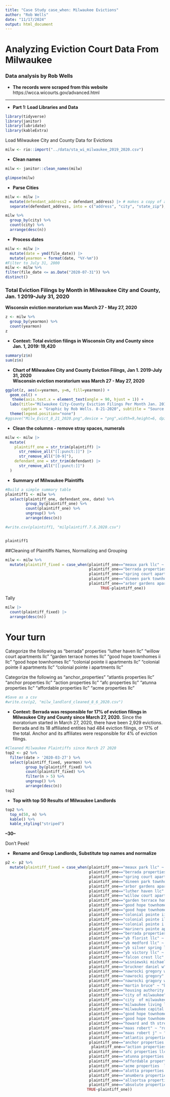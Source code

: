 ```yaml
---
title: "Case Study case_when: Milwaukee Evictions"
author: "Rob Wells"
date: "11/17/2024"
output: html_document
---
```


# Analyzing Eviction Court Data From Milwaukee
### Data analysis by Rob Wells


- **The records were scraped from this website**  
https://wcca.wicourts.gov/advanced.html 

--------------------------------------------------------------------
- **Part 1: Load Libraries and Data**

```r
library(tidyverse)
library(janitor)
library(lubridate)
library(kableExtra)
```
Load Milwaukee City and County Data for Evictions
```r
milw <- rio::import("../data/sta_wi_milwaukee_2019_2020.csv") 
```

- **Clean names**
```r
milw <- janitor::clean_names(milw)
```

```r
glimpse(milw)
```

- **Parse Cities **
```r
milw <- milw |> 
  mutate(defendant_address2 = defendant_address) |> # makes a copy of a column you will now pick apart
  separate(defendant_address, into = c("address", "city", "state_zip"), sep = ", ", extra = "merge", fill = "right")

```


```r
milw %>% 
  group_by(city) %>%
  count(city) %>% 
  arrange(desc(n))
```

- **Process dates** 
```r
milw <- milw |> 
  mutate(date = ymd(file_date)) |> 
  mutate(yearmon = format(date, "%Y-%m"))
#Filter to July 31, 2000
milw <- milw %>%
filter(file_date <= as.Date("2020-07-31")) %>%
distinct()
```

### Total Eviction Filings by Month in Milwaukee City and County, Jan. 1 2019-July 31, 2020
**Wisconsin eviction moratorium was March 27 - May 27, 2020**
```r
z <- milw %>% 
  group_by(yearmon) %>%
  count(yearmon)
z
```

- **Context: Total eviction filings in Wisconsin City and County since Jan. 1, 2019: 19,420**
```r
summary(z$n)
sum(z$n)
```

- **Chart of Milwaukee City and County Eviction Filings, Jan 1. 2019-July 31, 2020**  
**Wisconsin eviction moratorium was March 27 - May 27, 2020**
```r

ggplot(z, aes(x=yearmon, y=n, fill=yearmon)) +
  geom_col() +
   theme(axis.text.x = element_text(angle = 90, hjust = 1)) +
  labs(title="Milwaukee City-County Eviction Filings Per Month Jan. 2019-July 2020",y="Evictions", x= "", 
       caption = "Graphic by Rob Wells. 8-21-2020", subtitle = "Source: Wisconsin Circuit Court records")+
  theme(legend.position="none") 
#ggsave("Milw_Evict_8_21_2020.png",device = "png",width=9,height=6, dpi=500)
```

- **Clean the columns - remove stray spaces, numerals**

```r
milw <- milw |> 
  mutate(
    plaintiff_one = str_trim(plaintiff) |> 
      str_remove_all("[[:punct:]]") |> 
      str_remove_all("[0-9]"),
    defendant_one = str_trim(defendant) |> 
      str_remove_all("[[:punct:]]")
  )
```


- **Summary of Milwaukee Plaintiffs **
```r
#Build a simple summary table
plaintiff1 <- milw %>% 
  select(plaintiff_one, defendant_one, date) %>% 
         group_by(plaintiff_one) %>% 
         count(plaintiff_one) %>% 
         ungroup() %>% 
         arrange(desc(n))

#write.csv(plaintiff1, "milplaintiff.7.6.2020.csv")


plaintiff1
```
##Cleaning of Plaintiffs Names, Normalizing and Grouping
```r
milw <- milw %>% 
  mutate(plaintiff_fixed = case_when(plaintiff_one=="meaux park llc" ~ "berrada",
                                     plaintiff_one=="berrada properties  llc" ~ "berrada",
                                     plaintiff_one=="spring court apartments llc" ~ "berrada",
                                     plaintiff_one=="dineen park townhomes llc" ~ "berrada",
                                     plaintiff_one=="arbor gardens apartments llc" ~ "berrada",
                                          TRUE~plaintiff_one)) 
```

Tally
```r
milw |> 
  count(plaintiff_fixed) |> 
  arrange(desc(n))


```



# Your turn
Categorize the following as "berrada" properties
"luther haven llc" 
"willow court apartments llc" 
"garden terrace homes llc" 
"good hope townhomes ii llc" 
"good hope townhomes llc" 
"colonial pointe ii apartments llc" 
"colonial pointe il apartments llc" 
"colonial pointe i apartments llc" 

Categorize the following as  "anchor_properties"
"atlantis properties llc" 
"anchor properties llc" 
 "action properties llc" 
"afc properties llc" 
"atunna properties llc" 
"affordable properties llc" 
"acme properties  llc" 


```r
#Save as a csv
#write.csv(p2, "milw_landlord_cleaned_8_6_2020.csv")
```


- **Context: Berrada was responsible for 17% of eviction filings in Milwaukee City and County since March 27, 2020.** Since the moratorium started in March 27, 2020, there have been 2,929 evictions. Berrada and its 18 affiliated entities had 484 eviction filings, or 17% of the total. Anchor and its affiliates were responsible for 4% of eviction filings.
```r
#Cleaned Milwaukee Plaintiffs since March 27 2020
top2 <- p2 %>% 
  filter(date > '2020-03-27') %>% 
  select(plaintiff_fixed, yearmon) %>% 
         group_by(plaintiff_fixed) %>% 
         count(plaintiff_fixed) %>% 
         filter(n > 5) %>% 
         ungroup() %>% 
         arrange(desc(n))
top2
```


- **Top with top 50 Results of Milwaukee Landlords**
```r
top2 %>% 
  top_n(50, n) %>% 
  kable() %>% 
  kable_styling("striped")

```




**--30--**

Don't Peek!


- **Rename and Group Landlords, Substitute top names and normalize**
```r
p2 <- p2 %>% 
  mutate(plaintiff_fixed = case_when(plaintiff_one=="meaux park llc" ~ "berrada",
                                     plaintiff_one=="berrada properties  llc" ~ "berrada",
                                     plaintiff_one=="spring court apartments llc" ~ "berrada",
                                     plaintiff_one=="dineen park townhomes llc" ~ "berrada",
                                     plaintiff_one=="arbor gardens apartments llc" ~ "berrada",
                                     plaintiff_one=="luther haven llc" ~ "berrada",
                                     plaintiff_one=="willow court apartments llc" ~ "berrada",
                                     plaintiff_one=="garden terrace homes llc" ~ "berrada",
                                     plaintiff_one=="good hope townhomes ii llc" ~ "berrada",
                                     plaintiff_one=="good hope townhomes llc" ~ "berrada",
                                     plaintiff_one=="colonial pointe ii apartments llc" ~ "berrada",
                                     plaintiff_one=="colonial pointe il apartments llc" ~ "berrada",
                                     plaintiff_one=="colonial pointe i apartments llc" ~ "berrada",
                                     plaintiff_one=="mariners pointe apartments llc" ~ "berrada",
                                     plaintiff_one=="berrada properties llc" ~ "berrada",
                                     plaintiff_one=="yb florist llc" ~ "berrada",
                                     plaintiff_one=="yb medford llc" ~ "berrada",
                                     plaintiff_one=="yb silver spring llc" ~ "berrada",
                                     plaintiff_one=="yb victory llc" ~ "berrada",
                                     plaintiff_one=="falcon crest llc" ~ "berrada",
                                     plaintiff_one=="wisniewski michael s" ~ "michael_s_wisniewski",
                                     plaintiff_one=="bruckner daniel w" ~ "daniel_w_bruckner",
                                     plaintiff_one=="nawrocki gregory w" ~ "gregory_w_nawrocki",
                                     plaintiff_one=="nawrocki gregory" ~ "gregory_w_nawrocki",
                                     plaintiff_one=="nawrocki gragory w" ~ "gregory_w_nawrocki",
                                     plaintiff_one=="martin bruce" ~ "bruce_martin",
                                     plaintiff_one=="housing authority of the city of milwaukee" ~ "milwaukee_city_housing_authority",
                                     plaintiff_one=="city of milwaukee" ~ "milwaukee_city",
                                     plaintiff_one=="city  of milwaukee" ~ "milwaukee_city",
                                     plaintiff_one=="milwaukee living llc" ~ "milwaukee_living",
                                     plaintiff_one=="milwaukee capital properties llc" ~ "milwaukee_capital_properties",
                                     plaintiff_one=="good hope townhomes ii llc" ~ "good_hope_townhomes",
                                     plaintiff_one=="good hope townhomes llc" ~ "good_hope_townhomes",
                                     plaintiff_one=="howard and th street holding company" ~ "howard_76_st_holding_co",
                                     plaintiff_one=="maas robert" ~ "robert_maas",
                                     plaintiff_one=="maas robert j" ~ "robert_maas",
                                     plaintiff_one=="atlantis properties llc" ~ "anchor_properties",
                                     plaintiff_one=="anchor properties llc" ~ "anchor_properties",
                                      plaintiff_one=="action properties llc" ~ "anchor_properties",
                                     plaintiff_one=="afc properties llc" ~ "anchor_properties",
                                     plaintiff_one=="atunna properties llc" ~ "anchor_properties",
                                     plaintiff_one=="affordable properties llc" ~ "anchor_properties",
                                     plaintiff_one=="acme properties  llc" ~ "anchor_properties",
                                     plaintiff_one=="alotta properties llc" ~ "anchor_properties",
                                     plaintiff_one=="anumbera properties llc" ~ "anchor_properties",
                                     plaintiff_one=="allsortsa properties llc" ~ "anchor_properties",
                                     plaintiff_one=="absolute properties llc" ~ "anchor_properties",
                                    TRUE~plaintiff_one)) 

```
